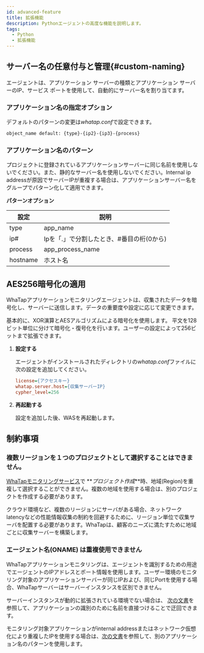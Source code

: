```yaml
---
id: advanced-feature
title: 拡張機能
description: Pythonエージェントの高度な機能を説明します。
tags:
  - Python
  - 拡張機能
---
```


## サーバー名の任意付与と管理{#custom-naming}

エージェントは、アプリケーション サーバーの種類とアプリケーション サーバーのIP、サービス ポートを使用して、自動的にサーバー名を割り当てます。

### アプリケーション名の指定オプション

デフォルトのパターンの変更は*whatap.conf*で設定できます。

```bash
object_name default: {type}-{ip2}-{ip3}-{process}
```

### アプリケーション名のパターン

プロジェクトに登録されているアプリケーションサーバーに同じ名前を使用しないでください。また、静的なサーバー名を使用しないでください。Internal ip addressが原因でサーバーIPが重複する場合は、アプリケーションサーバー名をグループでパターン化して適用できます。

**パターンオプション**

| 設定       | 説明                                          |
| -------- | ------------------------------------------- |
| type     | app_name                                    |
| ip#      | Ipを「.」で分割したとき、#番目の桁(0から) |
| process  | app_process_name                            |
| hostname | ホスト名                                        |

## AES256暗号化の適用

WhaTapアプリケーションモニタリングエージェントは、収集されたデータを暗号化し、サーバーに送信します。データの重要度や設定に応じて変更できます。  

基本的に、XOR演算とAESアルゴリズムによる暗号化を使用します。 平文を128ビット単位に分けて暗号化・復号化を行います。ユーザーの設定によって256ビットまで拡張できます。

1. **設定する**

   エージェントがインストールされたディレクトリの*whatap.conf*ファイルに次の設定を追加してください。

   ```ini title='whatap.conf'
   license={アクセスキー}
   whatap.server.host={収集サーバーIP}
   cypher_level=256
   ```

2. **再起動する**

   設定を追加した後、WASを再起動します。

## 制約事項

### 複数リージョンを１つのプロジェクトとして選択することはできません。

[WhaTapモニタリングサービス](https://service.whatap.io)で **_プロジェクト作成_**時、地域(Region)を重複して選択することができません。複数の地域を使用する場合は、別のプロジェクトを作成する必要があります。

クラウド環境など、複数のリージョンにサーバがある場合、ネットワークlatencyなどの性能情報収集の制約を回避するために、リージョン単位で収集サーバを配置する必要があります。WhaTapは、顧客のニーズに満たすために地域ごとに収集サーバーを構築します。

### エージェント名(ONAME) は重複使用できません

WhaTapアプリケーションモニタリングは、エージェントを識別するための用途でエージェントのIPアドレスとポート情報を使用します。ユーザー環境のモニタリング対象のアプリケーションサーバーが同じIPおよび、同じPortを使用する場合、WhaTapサーバーはサーバーインスタンスを区別できません。

サーバーインスタンスが動的に拡張されている環境でない場合は、 [次の文書](#custom-naming)を参照して、アプリケーションの識別のために名前を直接つけることで迂回できます。

モニタリング対象アプリケーションがinternal addressまたはネットワーク仮想化により重複したIPを使用する場合は、[次の文書](#custom-naming)を参照して、別のアプリケーション名のパターンを使用します。

